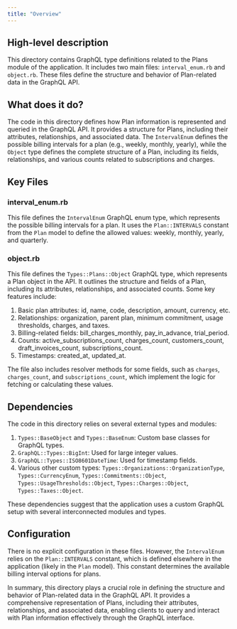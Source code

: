 ```yaml
---
title: "Overview"
---
```


## High-level description
This directory contains GraphQL type definitions related to the Plans module of the application. It includes two main files: `interval_enum.rb` and `object.rb`. These files define the structure and behavior of Plan-related data in the GraphQL API.

## What does it do?
The code in this directory defines how Plan information is represented and queried in the GraphQL API. It provides a structure for Plans, including their attributes, relationships, and associated data. The `IntervalEnum` defines the possible billing intervals for a plan (e.g., weekly, monthly, yearly), while the `Object` type defines the complete structure of a Plan, including its fields, relationships, and various counts related to subscriptions and charges.

## Key Files

### interval_enum.rb
This file defines the `IntervalEnum` GraphQL enum type, which represents the possible billing intervals for a plan. It uses the `Plan::INTERVALS` constant from the `Plan` model to define the allowed values: weekly, monthly, yearly, and quarterly.

### object.rb
This file defines the `Types::Plans::Object` GraphQL type, which represents a Plan object in the API. It outlines the structure and fields of a Plan, including its attributes, relationships, and associated counts. Some key features include:

1. Basic plan attributes: id, name, code, description, amount, currency, etc.
2. Relationships: organization, parent plan, minimum commitment, usage thresholds, charges, and taxes.
3. Billing-related fields: bill_charges_monthly, pay_in_advance, trial_period.
4. Counts: active_subscriptions_count, charges_count, customers_count, draft_invoices_count, subscriptions_count.
5. Timestamps: created_at, updated_at.

The file also includes resolver methods for some fields, such as `charges`, `charges_count`, and `subscriptions_count`, which implement the logic for fetching or calculating these values.

## Dependencies
The code in this directory relies on several external types and modules:

1. `Types::BaseObject` and `Types::BaseEnum`: Custom base classes for GraphQL types.
2. `GraphQL::Types::BigInt`: Used for large integer values.
3. `GraphQL::Types::ISO8601DateTime`: Used for timestamp fields.
4. Various other custom types: `Types::Organizations::OrganizationType`, `Types::CurrencyEnum`, `Types::Commitments::Object`, `Types::UsageThresholds::Object`, `Types::Charges::Object`, `Types::Taxes::Object`.

These dependencies suggest that the application uses a custom GraphQL setup with several interconnected modules and types.

## Configuration
There is no explicit configuration in these files. However, the `IntervalEnum` relies on the `Plan::INTERVALS` constant, which is defined elsewhere in the application (likely in the `Plan` model). This constant determines the available billing interval options for plans.

In summary, this directory plays a crucial role in defining the structure and behavior of Plan-related data in the GraphQL API. It provides a comprehensive representation of Plans, including their attributes, relationships, and associated data, enabling clients to query and interact with Plan information effectively through the GraphQL interface.